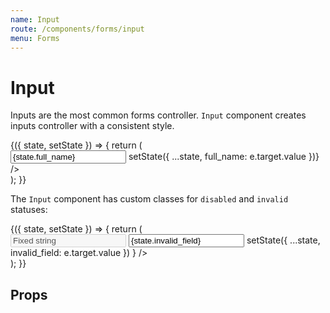 ```yaml
---
name: Input
route: /components/forms/input
menu: Forms
---
```





<Meta title="Forms/Components/Input" />

# Input

Inputs are the most common forms controller.
`Input` component creates inputs controller with a consistent style.

<Playground>
    <div className="storybook-container borrow-ui">
        <FormsStoryWrapper initialState={{ full_name: '' }}>
            {({ state, setState }) => {
                return (
                    <div style={{ width: 400 }}>
                        <Field label="Full Name">
                            <Input
                                placeholder="Insert your name..."
                                value={state.full_name}
                                onChange={(e) => setState({ ...state, full_name: e.target.value })}
                            />
                        </Field>
                    </div>
                );
            }}
        </FormsStoryWrapper>
    </div>
</Playground>

The `Input` component has custom classes for `disabled` and `invalid` statuses:

<Playground>
    <div className="storybook-container borrow-ui">
        <FormsStoryWrapper initialState={{ invalid_field: 'invalid' }}>
            {({ state, setState }) => {
                return (
                    <div style={{ width: 400 }}>
                        <Field label="Disabled cannot be changed">
                            <Input value="Fixed string" disabled={true} />
                        </Field>
                        <Field label="Invalid style">
                            <Input
                                placeholder="Type 'invalid' to see the invalid style"
                                value={state.invalid_field}
                                invalid={state.invalid_field === 'invalid'}
                                onChange={(e) =>
                                    setState({ ...state, invalid_field: e.target.value })
                                }
                            />
                        </Field>
                    </div>
                );
            }}
        </FormsStoryWrapper>
    </div>
</Playground>

## Props

<Props of={Input} />
